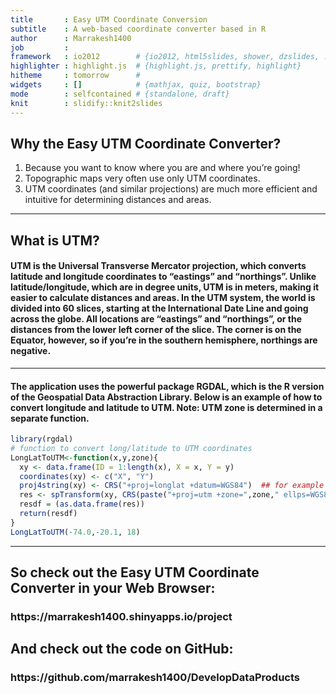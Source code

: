 ```yaml
---
title       : Easy UTM Coordinate Conversion  
subtitle    : A web-based coordinate converter based in R
author      : Marrakesh1400
job         : 
framework   : io2012        # {io2012, html5slides, shower, dzslides, ...}
highlighter : highlight.js  # {highlight.js, prettify, highlight}
hitheme     : tomorrow      # 
widgets     : []            # {mathjax, quiz, bootstrap}
mode        : selfcontained # {standalone, draft}
knit        : slidify::knit2slides
---
```


## Why the Easy UTM Coordinate Converter?


1. Because you want to know where you are and where you're going!
2. Topographic maps very often use only UTM coordinates.
3. UTM coordinates (and similar projections) are much more efficient and intuitive for determining distances and areas.

---

## What is UTM?

#### UTM is the Universal Transverse Mercator projection, which converts latitude and longitude coordinates to "eastings" and "northings". Unlike latitude/longitude, which are in degree units, UTM is in meters, making it easier to calculate distances and areas. In the UTM system, the world is divided into 60 slices, starting at the International Date Line and going across the globe. All locations are "eastings" and "northings", or the distances from the lower left corner of the slice. The corner is on the Equator, however, so if you're in the southern hemisphere, northings are negative.


---

#### The application uses the powerful package RGDAL, which is the R version of the Geospatial Data Abstraction Library. Below is an example of how to convert longitude and latitude to UTM. Note: UTM zone is determined in a separate function.

```r
library(rgdal)
# function to convert long/latitude to UTM coordinates
LongLatToUTM<-function(x,y,zone){
  xy <- data.frame(ID = 1:length(x), X = x, Y = y)
  coordinates(xy) <- c("X", "Y")
  proj4string(xy) <- CRS("+proj=longlat +datum=WGS84")  ## for example
  res <- spTransform(xy, CRS(paste("+proj=utm +zone=",zone," ellps=WGS84",sep='')))
  resdf = (as.data.frame(res))
  return(resdf)
}
LongLatToUTM(-74.0,-20.1, 18)

```

--- 

## So check out the Easy UTM Coordinate Converter in your Web Browser:

### https://marrakesh1400.shinyapps.io/project

## And check out the code on GitHub:

### https://github.com/marrakesh1400/DevelopDataProducts



